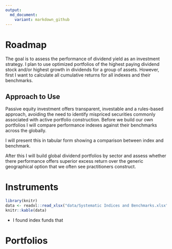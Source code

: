 ```yaml
---
output:
  md_document:
    variant: markdown_github
---
```


# Roadmap

The goal is to assess the performance of dividend yield as an investment strategy. I plan to use optimized portfolios of the highest paying dividend stock and/or highest growth in dividends for a group of assets. However, first I want to calculate all cumulative returns for all indexes and their benchmarks. 

##  Approach to Use

Passive equity investment offers transparent, investable and a rules-based approach, avoiding the need to identify mispriced securities commonly associated with active portfolio construction. Before we build our own portfolios I will compare performance indexes against their benchmarks across the globally.

I will present this in tabular form showing a comparison between index and benchmark. 

After this I will build global dividend portfolios by sector and assess whether there performance offers superior excess return over the generic geographical option that we often see practitioners construct. 

# Instruments 

```r
library(knitr)
data <- readxl::read_xlsx("data/Systematic Indices and Benchmarks.xlsx")
knitr::kable(data) 

```

* I found index funds that  

# Portfolios  

